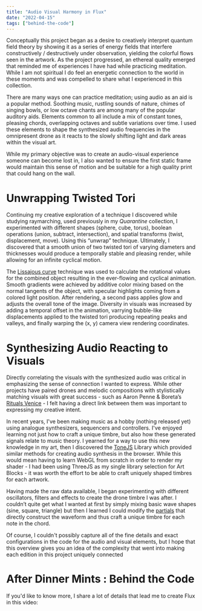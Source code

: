 ```yaml
---
title: "Audio Visual Harmony in Flux"
date: "2022-04-15"
tags: ["behind-the-code"]
---
```


Conceptually this project began as a desire to creatively interpret quantum field theory by showing it as a series of energy fields that interfere constructively / destructively under observation, yielding the colorful flows seen in the artwork. As the project progressed, an ethereal quality emerged that reminded me of experiences I have had while practicing meditation. While I am not spiritual I do feel an energetic connection to the world in these moments and was compelled to share what I experienced in this collection.

<ImageEmbed src="flux-oob-A.jpg" alt="Flux Out of Bounds A" width={1024} height={682} priority="true" />

There are many ways one can practice meditation; using audio as an aid is a popular method. Soothing music, rustling sounds of nature, chimes of singing bowls, or low octave chants are among many of the popular auditory aids. Elements common to all include a mix of constant tones, pleasing chords, overlapping octaves and subtle variations over time. I used these elements to shape the synthesized audio frequencies in the omnipresent drone as it reacts to the slowly shifting light and dark areas within the visual art.

<Grid cols={2} gap={6}>
    <ImageEmbed
        src="flux-oob-B.jpg"
        alt="Flux Out of Bounds B"
        width={1024}
        height={682}
        mode="grid-item"
        priority="true"
    />
    <ImageEmbed
        src="flux-oob-C.jpg"
        alt="Flux Out of Bounds C"
        width={1024}
        height={682}
        mode="grid-item"
        priority="true"
    />
</Grid>

While my primary objective was to create an audio-visual experience someone can become lost in, I also wanted to ensure the first static frame would maintain this sense of motion and be suitable for a high quality print that could hang on the wall.

# Unwrapping Twisted Tori

Continuing my creative exploration of a technique I discovered while studying raymarching, used previously in my _Quarantine_ collection, I experimented with different shapes (sphere, cube, torus), boolean operations (union, subtract, intersection), and spatial transforms (twist, displacement, move). Using this “unwrap” technique. Ultimately, I discovered that a smooth union of two twisted tori of varying diameters and thicknesses would produce a temporally stable and pleasing render, while allowing for an infinite cyclical motion.

<Grid cols={3} gap={6}>
    <ImageEmbed src="flux-unwrap-0.jpg" alt="Flux Unwrap 0" width={512} height={341} mode="grid-item" />
    <ImageEmbed src="flux-unwrap-1.jpg" alt="Flux Unwrap 1" width={512} height={341} mode="grid-item" />
    <ImageEmbed src="flux-unwrap-2.jpg" alt="Flux Unwrap 2" width={512} height={341} mode="grid-item" />
    <ImageEmbed src="flux-unwrap-3.jpg" alt="Flux Unwrap 3" width={512} height={341} mode="grid-item" />
    <ImageEmbed src="flux-unwrap-4.jpg" alt="Flux Unwrap 4" width={512} height={341} mode="grid-item" />
    <ImageEmbed src="flux-unwrap-5.jpg" alt="Flux Unwrap 5" width={512} height={341} mode="grid-item" />
</Grid>

The [Lissajous curve](https://en.wikipedia.org/wiki/Lissajous_curve) technique was used to calculate the rotational values for the combined object resulting in the ever-flowing and cyclical animation. Smooth gradients were achieved by additive color mixing based on the normal tangents of the object, with specular highlights coming from a colored light position. After rendering, a second pass applies glow and adjusts the overall tone of the image. Diversity in visuals was increased by adding a temporal offset in the animation, varrying bubble-like displacements applied to the twisted tori producing repeating peaks and valleys, and finally warping the (x, y) camera view rendering coordinates.

# Synthesizing Audio Reacting to Visuals

Directly correlating the visuals with the synthesized audio was critical in emphasizing the sense of connection I wanted to express. While other projects have paired drones and melodic compositions with stylistically matching visuals with great success - such as Aaron Penne & Boreta’s [Rituals Venice](https://www.artblocks.io/collections/presents/projects/0xa7d8d9ef8d8ce8992df33d8b8cf4aebabd5bd270/172) - I felt having a direct link between them was important to expressing my creative intent.

<ImageEmbed src="flux-oob-D.jpg" alt="Flux Out of Bounds D" width={2048} height={1365} />

In recent years, I've been making music as a hobby (nothing released yet) using analogue synthesizers, sequencers and controllers. I've enjoyed learning not just how to craft a unique timbre, but also how these generated signals relate to music theory. I yearned for a way to use this new knowledge in my art, then I discovered the [ToneJS](https://tonejs.github.io/) Library which provided similar methods for creating audio synthesis in the browser. While this would mean having to learn WebGL from scratch in order to render my shader - I had been using ThreeJS as my single library selection for Art Blocks - it was worth the effort to be able to craft uniquely shaped timbres for each artwork.

<Grid cols={3} gap={6}>
    <ImageEmbed
        src="flux-step-0.jpg"
        alt="Flux Step 0"
        width={1024}
        height={682}
        mode="grid-item"
        cardTitle="Luminance Render"
        cardContent="The first step in producing audio from the visuals was to render luminance to a fixed low resolution texture buffer that I could then read from to drive other values in the virtual synthesizer (like a CV connection)"
    />
    <ImageEmbed
        src="flux-step-1.jpg"
        alt="Flux Step 1"
        width={1024}
        height={682}
        mode="grid-item"
        cardTitle="Bands for Chord Notes"
        cardContent="Each edition selects a major chord that contains a low root note, a 3 note chord in the mid-range, and an extra 5th and 7th in higher octaves. These 6 notes then use sample data within pixel bands as shown."
    />
    <ImageEmbed
        src="flux-step-2.jpg"
        alt="Flux Step 2"
        width={1024}
        height={682}
        mode="grid-item"
        cardTitle="Sample Chunked Averages"
        cardContent="Each note band is then chunked into eight equally sized blocks and averaged to serve as the 'raw' sample data that are mapped to various elements of the synthesizer configuration. Normalized to 0-1 range."
    />
</Grid>

Having made the raw data available, I began experimenting with different oscillators, filters and effects to create the drone timbre I was after. I couldn’t quite get what I wanted at first by simply mixing basic wave shapes (sine, square, triangle) but then I learned I could modify the [partials](<https://en.wikipedia.org/wiki/Harmonic_series_(music)>) that directly construct the waveform and thus craft a unique timbre for each note in the chord.

<Grid cols={3} gap={6}>
    <ImageEmbed
        src="flux-step-3.jpg"
        alt="Flux Step 3"
        width={1024}
        height={682}
        mode="grid-item"
        cardTitle="Note Partials"
        cardContent="Modifying the chunked data such that the lower octave notes were more prominent, the data was applied directly to each note's partials thus ensuring every frame would have a unique and ever-changing timbre."
    />
    <ImageEmbed
        src="flux-step-4.jpg"
        alt="Flux Step 4"
        width={1024}
        height={682}
        mode="grid-item"
        cardTitle="Detune and Volume"
        cardContent="Each note's band of data was averaged and mapped to detune (-30 to +30 cents) and have the volume adjusted. This resulted in a pleasant 'widening' of the sound and low frequency vibrations due to note drifts."
    />
    <ImageEmbed
        src="flux-step-5.jpg"
        alt="Flux Step 5"
        width={1024}
        height={682}
        mode="grid-item"
        cardTitle="Low / High Pass Filters"
        cardContent="The entire image was averaged and the value used to control the cutoff frequency of a low and high pass filter, thus the dark renders were deep and smooth, with bright having a high pitch and quieter quality."
    />
</Grid>

Of course, I couldn't possibly capture all of the fine details and exact configurations in the code for the audio and visual elements, but I hope that this overview gives you an idea of the complexity that went into making each edition in this project uniquely connected

# After Dinner Mints : Behind the Code

If you'd like to know more, I share a lot of details that lead me to create Flux in this video:

<YouTubeEmbed id="K05P2oqXZKE" />
